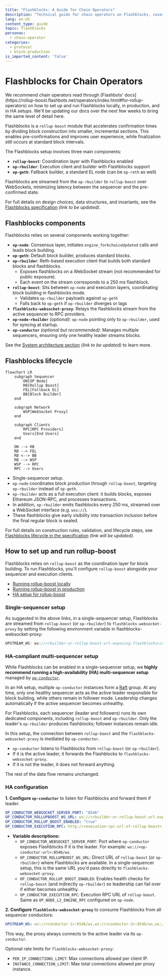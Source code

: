 ```yaml
---
title: "Flashblocks: A Guide for Chain Operators"
description: "Technical guide for chain operators on Flashblocks, covering components, operation, transaction flow, and leader selection."
lang: en-US
content_type: guide
topic: flashblocks
personas:
  - chain-operator
categories:
  - protocol
  - block-production
is_imported_content: 'false'
---
```



# Flashblocks for Chain Operators

<Callout>
  We recommend chain operators read through [Flashbots' docs](https://rollup-boost.flashbots.net/operators/index.html#for-rollup-operators) on how to set up and run Flashblocks locally, in production, and in HA setups.
  We'll be updating our docs over the next few weeks to bring the same level of detail here.
</Callout>

Flashblocks is a `rollup-boost` module that accelerates confirmation times by dividing block construction into smaller, incremental sections.
This enables pre-confirmations and improves user experience, while finalization still occurs at standard block intervals.

The Flashblocks setup involves three main components:

*   **`rollup-boost`**: Coordination layer with Flashblocks enabled
*   **`op-rbuilder`**: Execution client and builder with Flashblocks support
*   **`op-geth`**: Fallback builder, a standard EL node (can be `op-reth` as well)

Flashblocks are streamed from the `op-rbuilder` to `rollup-boost` over WebSockets, minimizing latency between the sequencer and the pre-confirmed state.

For full details on design choices, data structures, and invariants, see the [Flashblocks specification](https://github.com/ethereum-optimism/specs/pull/703) *(link to be updated)*.

## Flashblocks components

Flashblocks relies on several components working together:

*   **`op-node`**: Consensus layer, initiates `engine_forkchoiceUpdated` calls and leads block building.
*   **`op-geth`**: Default block builder, produces standard blocks.
*   **`op-rbuilder`**: Reth-based execution client that builds both standard blocks and flashblocks.
    *   Exposes flashblocks on a WebSocket stream (not recommended for public exposure).
    *   Each event on the stream corresponds to a 250 ms flashblock.
*   **`rollup-boost`**: Sits between `op-node` and execution layers, coordinating block building in flashblocks mode.
    *   Validates `op-rbuilder` payloads against `op-geth`
    *   Falls back to `op-geth` if `op-rbuilder` diverges or lags
*   **`flashblocks-websocket-proxy`**: Relays the flashblocks stream from the active sequencer to RPC providers.
*   **`op-node-rbuilder`** *(optional)*: `op-node` pointing only to `op-rbuilder`, used for syncing at startup.
*   **`op-conductor`** *(optional but recommended)*: Manages multiple sequencers, ensuring only one healthy leader streams blocks.

See the [System architecture section](https://github.com/ethereum-optimism/specs/pull/703#system-architecture) *(link to be updated)* to learn more.

## Flashblocks lifecycle

```mermaid
flowchart LR
    subgraph Sequencer
        ON[OP Node]
        RB[Rollup Boost]
        FEL[Fallback EL]
        BB[Block Builder]
    end
    
    subgraph Network
        WSP[WebSocket Proxy]
    end
    
    subgraph Clients
        RPC[RPC Providers]
        Users[End Users]
    end
    
    ON --> RB
    RB --> FEL
    RB <--> BB
    RB --> WSP
    WSP --> RPC
    RPC --> Users
```

*   Single-sequencer setup.
*   `op-node` coordinates block production through `rollup-boost`, targeting `op-rbuilder` instead of `op-geth`.
*   `op-rbuilder` acts as a full execution client: it builds blocks, exposes Ethereum JSON-RPC, and processes transactions.
*   In addition, `op-rbuilder` emits flashblocks every 250 ms, streamed over a WebSocket interface (e.g. `wss://`).
*   These flashblocks give early visibility into transaction inclusion before the final regular block is sealed.

For full details on construction rules, validation, and lifecycle steps, see [Flashblocks lifecycle in the specification](https://github.com/ethereum-optimism/specs/pull/703#flashblock-lifecycle) *(link will be updated)*.

## How to set up and run rollup-boost

Flashblocks relies on `rollup-boost` as the coordination layer for block building.
To run Flashblocks, you'll configure `rollup-boost` alongside your sequencer and execution clients.

*   [Running rollup-boost locally](https://rollup-boost.flashbots.net/operators/local.html)
*   [Running rollup-boost in production](https://rollup-boost.flashbots.net/operators/production.html)
*   [HA setup for rollup-boost](https://rollup-boost.flashbots.net/operators/ha-setup.html)

### Single‑sequencer setup

As suggested in the above links, in a single-sequencer setup, Flashblocks are streamed from `rollup-boost` (or `op-rbuilder`) to `flashblocks-websocket-proxy` by setting the following environment variable in flashblocks-websocket-proxy:

```jsx
UPSTREAM_WS: ws://<rbuilder-or-rollup-boost-url-exposing-flashblocks>/ws
```

### HA‑compliant multi‑sequencer setup

While Flashblocks can be enabled in a single-sequencer setup, we **highly recommend running a high-availability (HA) multi-sequencer setup** managed by [`op-conductor`](/operators/chain-operators/tools/op-conductor).

In an HA setup, multiple `op-conductor` instances form a [Raft](https://raft.github.io/) group. At any time, only one healthy sequencer acts as the active leader responsible for block building, while others remain in follower mode. Leadership changes automatically if the active sequencer becomes unhealthy.

For Flashblocks, each sequencer (leader and followers) runs its own dedicated components, including `rollup-boost` and `op-rbuilder`.
Only the leader's `op-rbuilder` produces flashblocks; follower instances remain idle.

In this setup, the connection between `rollup-boost` and the `flashblocks-websocket-proxy` is mediated by `op-conductor`.

*   `op-conductor` listens to Flashblocks from `rollup-boost` (or `op-rbuilder`).
*   If it is the active leader, it forwards the Flashblocks to `flashblocks-websocket-proxy`.
*   If it is not the leader, it does not forward anything.

The rest of the data flow remains unchanged.

### HA configuration

**1. Configure `op-conductor`** to listen for Flashblocks and forward them if leader:

```yaml
OP_CONDUCTOR_WEBSOCKET_SERVER_PORT: "8546"
OP_CONDUCTOR_ROLLUPBOOST_WS_URL: ws://<rbuilder-or-rollup-boost-url-exposing-flashblocks>/ws
OP_CONDUCTOR_ROLLUP_BOOST_ENABLED: "true"
OP_CONDUCTOR_EXECUTION_RPC: http://<execution-rpc-url-of-rollup-boost>:8551
```

*   **Variable descriptions:**
    *   `OP_CONDUCTOR_WEBSOCKET_SERVER_PORT`: Port where `op-conductor` exposes Flashblocks if it is the leader. For example: `ws://<op-conductor-url>:8546/ws`.
    *   `OP_CONDUCTOR_ROLLUPBOOST_WS_URL`: Direct URL of `rollup-boost` (or `op-rbuilder`) where Flashblocks are available. In a single-sequencer setup, this is the same URL you'd pass directly to `flashblocks-websocket-proxy`.
    *   `OP_CONDUCTOR_ROLLUP_BOOST_ENABLED`: Enables health checks for `rollup-boost` (and indirectly `op-rbuilder`) so leadership can fail over if either becomes unhealthy.
    *   `OP_CONDUCTOR_EXECUTION_RPC`: Execution RPC URL of `rollup-boost`. Same as `OP_NODE_L2_ENGINE_RPC` configured on `op-node`.

**2. Configure `flashblocks-websocket-proxy`** to consume Flashblocks from all sequencer conductors:

```yaml
UPSTREAM_WS: ws://<conductor-1>:8546/ws,ws://<conductor-2>:8546/ws,ws://<conductor-3>:8546/ws
```

This way, the proxy always connects to the active leader via its `op-conductor`.

Optional rate limits for `flashblocks-websocket-proxy`:

*   `PER_IP_CONNECTIONS_LIMIT`: Max connections allowed per client IP.
*   `INSTANCE_CONNECTION_LIMIT`: Max total connections allowed per proxy instance.
